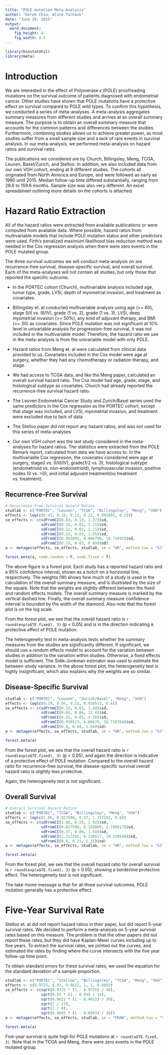 ```yaml
---
title: "POLE mutation Meta-Analysis"
author: "Derek Chiu, Aline Talhouk"
date: "June 29, 2015"
output: 
  word_document: 
    fig_height: 4
    fig_width: 8.5
---
```


```r
library(biostatUtil)
library(meta)
```

# Introduction
We are interested in the effect of Polymerase $\epsilon$ (POLE) proofreading mutations on the survival outcome of patients diagnosed with endometrial cancer. Other studies have shown that POLE mutations have a protective effect on survival compared to POLE wild types. To confirm this hypothesis, we conducted a series of meta-analyses. A meta-analysis aggregates summary measures from different studies and arrives at an overall summary measure. The purpose is to obtain an overall summary measure that accounts for the common patterns and differences between the studies. Furthermore, combining studies allows us to achieve greater power, as most studies suffer from a small sample size and a lack of rare events in survival analysis. In our meta-analysis, we performed meta-analysis on hazard ratios and survival rates.

The publications we considered are by Church, Billingsley, Meng, TCGA, Leuven, Basel/Zurich, and Stelloo. In addition, we also included data from our own VGH cohort, ending at 8 different studies. The cohorts all originated from North America and Europe, and were followed as early as 1990 until 2015. Median follow-up time differed substantially, ranging from 28.6 to 159.6 months. Sample size was also very different. An excel spreadsheet outlining more details on the cohorts is attached.

# Hazard Ratio Extraction
All of the hazard ratios were extracted from available publications or were computed from available data. Where possible, hazard ratios from multivariable models that include POLE mutation status and other predictors were used. Firth's penalized maximum likelihood bias reduction method was needed in the Cox regression analysis when there were zero events in the POLE mutated group.

The three survival outcomes we will conduct meta-analysis on are recurrence-free survival, disease-specific survival, and overall survival. Each of the meta-analyses will not contain all studies, but only those that reported the specific outcome.

- In the PORTEC cohort (Church), multivariable analysis included age, tumor type, grade, LVSI, depth of myometrial invasion, and treatment as covariates.

- Billingsley et. al conducted multivariable analysis using age (>= 60), stage (I/II vs. III/IV), grade (1 vs. 2), grade (1 vs. 3), LVSI, deep myometrial invasion (>= 50%), any kind of adjuvant therapy, and BMI (>= 30) as covariates. Since POLE mutation was not significant at 10% level in univariable analysis for progression-free survival, it was not included in the multivariable model. Therefore, the hazard ratio we use in the meta-analysis is from the univariable model with only POLE.

- Hazard ratios from Meng et. al were calculated from clinical data provided to us. Covariates included in the Cox model were age at surgery, whether they had any chemotherapy or radiation therapy, and stage.

- We had access to TCGA data, and like the Meng paper, calculated an overall survival hazard ratio. The Cox model had age, grade, stage, and histological subtype as covariates. Church had already reported the recurrence-free survival hazard ratio.

- The Leuven Endometrial Cancer Study and Zurich/Basel series used the same predictors in the Cox regression as the PORTEC cohort, except that stage was included, and LVSI, myometrial invasion, and treatment were excluded due to lack of data

- The Stelloo paper did not report any hazard ratios, and was not used for this series of meta-analyses

- Our own VGH cohort was the last study considered in the meta-analyses for hazard ratios. The statistics were extracted from the POLE Remark report, calculated from data we have access to. In the multivariable Cox regression, the covariates considered were age at surgery, stage(I vs. II/III/IV), grade(1/2 vs. 3), histological subtype (endometrioid vs. non-endometrioid), lymphovascular invasion, positive nodes (0 vs. >0), and initial adjuvant treatment(no treatment vs. treatment).

## Recurrence-Free Survival

```r
# Recurrence-Free Survival Hazard Ratios
studlab <- c("PORTEC", "Leuven", "TCGA", "Billingsley", "Meng", "VGH")
effects <- log(c(0.43, 0.18, 0.12, 0.22, 0.993003, 0.23))
se_effects <- c(sdFromCI(0.43, 0.13, 1.37)$sd,
                sdFromCI(0.18, 0.01, 3.11)$sd,
                sdFromCI(0.12, 0.01, 2.11)$sd,
                sdFromCI(0.22, 0.03, 1.55)$sd,
                sdFromCI(0.993003, 0.006790, 18.71035)$sd,
                sdFromCI(0.23, 0.03, 0.89)$sd)
a <- metagen(effects, se_effects, studlab, sm = "HR", method.tau = "SJ")
```

```r
forest.meta(a, comb.random = F, comb.fixed = T)
```

The above figure is a forest plot. Each study has a reported hazard ratio and a 95% confidence interval, shown as a notch on a horizontal line, respectively. The weights (W) shows how much of a study is used in the calculation of the overall summary measure, and is illustrated by the size of the square. Note that the weights are slightly different between the fixed and random effects models. The overall summary measure is marked by the vertical dashed line. Finally, the overall summary measure confidence interval is bounded by the width of the diamond. Also note that the forest plot is on the log scale.

From the forest plot, we see that the overall hazard ratio is `r round(exp(a$TE.fixed), 3)` (p < 0.05) and is in the direction indicating a protective effect of POLE mutation.

The heterogeneity test in meta-analysis tests whether the summary measures from the studies are significantly different. If significant, we should use a random effects model to account for the variation between studies in addition to the variation within studies. Otherwise, a fixed effects model is sufficient. The Sidik-Jonkman estimator was used to estimate the between-study variance. In the above forest plot, the heterogeneity test is highly insignificant, which also explains why the weights are so similar.

## Disease-Specific Survival

```r
studlab <- c("PORTEC", "Leuven", "Zurich/Basel", "Meng", "VGH")
effects <- log(c(0.19, 0.66, 0.21, 0.939513, 0.4))
se_effects <- c(sdFromCI(0.19, 0.03, 1.44)$sd,
                sdFromCI(0.66, 0.04, 11.4)$sd,
                sdFromCI(0.21, 0.01, 4.26)$sd,
                sdFromCI(0.939513, 0.00679, 18.710354)$sd,
                sdFromCI(0.4, 0.04, 1.64)$sd)
a <- metagen(effects, se_effects, studlab, sm = "HR", method.tau = "SJ")
```

```r
forest.meta(a)
```

From the forest plot, we see that the overall hazard ratio is `r round(exp(a$TE.fixed), 3)` (p < 0.05), and again the direction is indicative of a protective effect of POLE mutation. Compared to the overall hazard ratio for recurrence-free survival, the disease-specific survival overall hazard ratio is slightly less protective.

Again, the heterogeneity test is not significant.

## Overall Survival

```r
# Overall Survival Hazard Ratios
studlab <- c("PORTEC", "TCGA", "Billingsley", "Meng", "VGH")
effects <- log(c(1.06, 0.827598, 0.37, 1.317292, 0.8))
se_effects <- c(sdFromCI(1.06, 0.59, 1.92)$sd,
                sdFromCI(0.827598, 0.159809, 2.788817)$sd,
                sdFromCI(0.37, 0.09, 1.54)$sd,
                sdFromCI(1.317292, 0.116517, 10.230540)$sd,
                sdFromCI(0.8, 0.21, 2.25)$sd)
a <- metagen(effects, se_effects, studlab, sm = "HR", method.tau = "SJ")
```

```r
forest.meta(a)
```

From the forest plot, we see that the overall hazard ratio for overall survival is `r round(exp(a$TE.fixed), 3)` (p > 0.05), showing a borderline protective effect. The heterogeneity test is not significant.

The take-home message is that for all three survival outcomes, POLE mutation generally has a protective effect.

# Five-Year Survival Rate
Stelloo et. al did not report hazard ratios in their paper, but did report 5-year survival rates. We decided to perform a meta-analysis on 5-year survival rates based on this measure. The problem is that the other papers did not report these rates, but they did have Kaplan-Meier curves including up to five years. To extract the survival rates, we printed out the curves, and estimated the rates by finding where the curve intersects with the five year follow-up time point.

To obtain standard errors for these survival rates, we used the equation for the standard deviation of a sample proportion.

```r
studlab <- c("PORTEC", "Stelloo", "Billingsley", "TCGA", "Meng", "VGH")
effects <- c(0.9725, 0.93, 0.9622, 1, 1, 0.8893)
se_effects <- c(sqrt(0.9725 * (1 - 0.9725) / 48),
                sqrt(0.93 * (1 - 0.93) / 14),
                sqrt(0.9622 * (1 - 0.9622) / 30),
                sqrt(1 / 17),
                sqrt(1 / 8),
                sqrt(0.8893 * (1 - 0.8893) / 39))
a <- metagen(effects, se_effects, studlab, sm = "PRAW", method.tau = "SJ")
```

```r
forest.meta(a)
```

Five-year survival is quite high for POLE mutations at `r round(a$TE.fixed, 3)`. Note that in the TCGA and Meng, there were zero events in the POLE mutated group.
